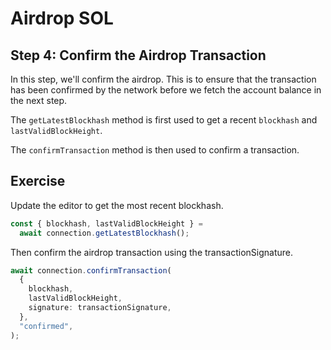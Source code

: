 # Airdrop SOL

## Step 4: Confirm the Airdrop Transaction

In this step, we'll confirm the airdrop.
This is to ensure that the transaction has been confirmed by the network before we fetch the account balance in the next step.

The `getLatestBlockhash` method is first used to get a recent `blockhash` and `lastValidBlockHeight`.

The `confirmTransaction` method is then used to confirm a transaction.

## Exercise

Update the editor to get the most recent blockhash.

```ts
const { blockhash, lastValidBlockHeight } =
  await connection.getLatestBlockhash();
```

Then confirm the airdrop transaction using the transactionSignature.

```ts
await connection.confirmTransaction(
  {
    blockhash,
    lastValidBlockHeight,
    signature: transactionSignature,
  },
  "confirmed",
);
```
